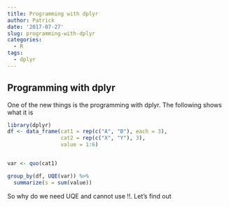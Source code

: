 ```yaml
---
title: Programming with dplyr
author: Patrick
date: '2017-07-27'
slug: programming-with-dplyr
categories:
  - R
tags:
  - dplyr
---
```


## Programming with dplyr


One of the new things is the programming with dplyr. The following shows what it is


```r
library(dplyr)
df <- data_frame(cat1 = rep(c("A", "B"), each = 3), 
                 cat2 = rep(c("X", "Y"), 3), 
                 value = 1:6)


var <- quo(cat1)

group_by(df, UQE(var)) %>% 
  summarize(s = sum(value))

```

So why do we need UQE and cannot use !!. Let's find out